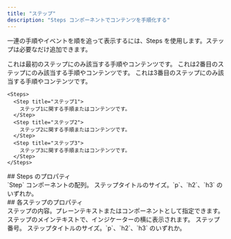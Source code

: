 ```yaml
---
title: "ステップ"
description: "Steps コンポーネントでコンテンツを手順化する"
---
```



一連の手順やイベントを順を追って表示するには、Steps を使用します。ステップは必要なだけ追加できます。

<Steps>
  <Step title="最初のステップ">
    これは最初のステップにのみ該当する手順やコンテンツです。
  </Step>

  <Step title="2番目のステップ">
    これは2番目のステップにのみ該当する手順やコンテンツです。
  </Step>

  <Step title="3番目のステップ">
    これは3番目のステップにのみ該当する手順やコンテンツです。
  </Step>
</Steps>

```mdx Steps example
<Steps>
  <Step title="ステップ1">
    ステップ1に関する手順またはコンテンツです。
  </Step>
  <Step title="ステップ2">
    ステップ2に関する手順またはコンテンツです。
  </Step>
  <Step title="ステップ3">
    ステップ3に関する手順またはコンテンツです。
  </Step>
</Steps>
```


<div id="steps-properties">
  ## Steps のプロパティ
</div>

<ResponseField name="children" type="ReactElement<StepProps>[]" required>
  `Step` コンポーネントの配列。
</ResponseField>

<ResponseField name="titleSize" type="string" default="p">
  ステップタイトルのサイズ。`p`、`h2`、`h3` のいずれか。
</ResponseField>

<div id="individual-step-properties">
  ## 各ステップのプロパティ
</div>

<ResponseField name="children" type="string | ReactNode" required>
  ステップの内容。プレーンテキストまたはコンポーネントとして指定できます。
</ResponseField>

<IconsOptional />

<ResponseField name="title" type="string">
  ステップのメインテキストで、インジケーターの横に表示されます。
</ResponseField>

<ResponseField name="stepNumber" type="number">
  ステップ番号。
</ResponseField>

<ResponseField name="titleSize" type="string" default="p">
  ステップタイトルのサイズ。`p`、`h2`、`h3` のいずれか。
</ResponseField>